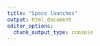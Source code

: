```yaml
---
title: "Space launches"
output: html_document
editor_options: 
  chunk_output_type: console
---
```


